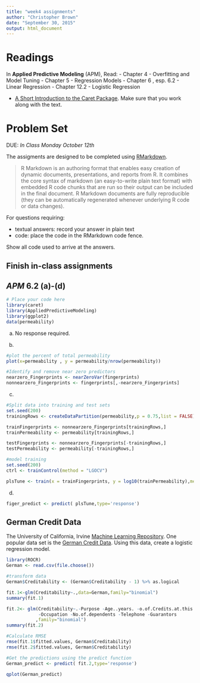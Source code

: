 ---
title: "week4 assignments"
author: "Christopher Brown"
date: "September 30, 2015"
output: html_document
---

# Readings

In **Applied Predictive Modeling** (APM), Read:
- Chapter 4 - Overfitting and Model Tuning
- Chapter 5 - Regression Models
- Chapter 6 , esp. 6.2 - Linear Regression
- Chapter 12.2 - Logistic Regression 

- [A Short Introduction to the Caret Package](https://cran.r-project.org/web/packages/caret/vignettes/caret.pdf). Make sure that you work along with the text.   
  


# Problem Set 

DUE: *In Class Monday October 12th*

The assigments are designed to be completed using [RMarkdown](http://rmarkdown.rstudio.com/). 

> R Markdown is an authoring format that enables easy creation of dynamic 
> documents, presentations, and reports from R. It combines the core syntax of
> markdown (an easy-to-write plain text format) with embedded R code chunks that
> are run so their output can be included in the final document. R Markdown
> documents are fully reproducible (they can be automatically regenerated 
> whenever underlying R code or data changes).


For questions requiring: 

- textual answers: record your answer in plain text
- code: place the code in the RMarkdown code fence. 

Show all code used to arrive at the answers.


## Finish in-class assignments


## ***APM*** 6.2 (a)-(d)

```{r}
# Place your code here
library(caret)
library(AppliedPredictiveModeling)
library(ggplot2)
data(permeability)
```

(a) No response required.

(b)   

```{r}
#plot the percent of total permeability
plot(x=permeability , y = permeability/nrow(permeability))

#Identify and remove near zero predictors
nearzero_Fingerprints <- nearZeroVar(fingerprints)
nonnearzero_Fingerprints <- fingerprints[,-nearzero_Fingerprints]


```

(c)
```{r}
#Split data into training and test sets
set.seed(200)
trainingRows <- createDataPartition(permeability,p = 0.75,list = FALSE)

trainFingerprints <- nonnearzero_Fingerprints[trainingRows,]
trainPermeability <- permeability[trainingRows,]

testFingerprints <- nonnearzero_Fingerprints[-trainingRows,]
testPermeability <- permeability[-trainingRows,]

#model training
set.seed(200)
ctrl <- trainControl(method = "LGOCV")

plsTune <- train(x = trainFingerprints, y = log10(trainPermeability),method = "pls",tuneGrid = expand.grid(ncomp = 1:15),trControl = ctrl)
```

(d) 
```{r}
figer_predict <- predict( plsTune,type='response')
```



## German Credit Data ## 

The University of California, Irvine [Machine Learning Repository](https://archive.ics.uci.edu/ml/index.html). One popular data set is the [German Credit Data](https://archive.ics.uci.edu/ml/datasets/Statlog+%28German+Credit+Data). Using this data, create a logistic regression model. 

```{r}
library(ROCR)
German <- read.csv(file.choose())

#transform data
German$Creditability <- (German$Creditability - 1) %>% as.logical

fit.1<-glm(Creditability~.,data=German,family="binomial")
summary(fit.1)

fit.2<- glm(Creditability~.-Purpose -Age..years. -o.of.Credits.at.this.Bank 
            -Occupation -No.of.dependents -Telephone -Guarantors
           ,family="binomial")
summary(fit.2)

#Calculate RMSE
rmse(fit.1$fitted.values, German$Creditability)
rmse(fit.2$fitted.values, German$Creditability)

#Get the predictions using the predict function
German_predict <- predict( fit.2,type='response')

qplot(German_predict)
```






